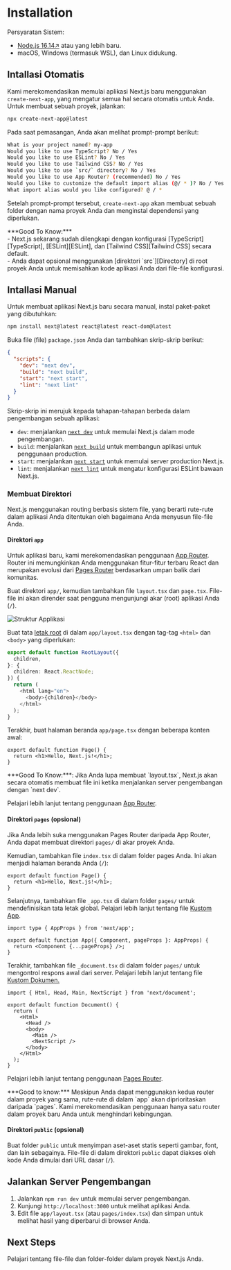 
# Installation

Persyaratan Sistem:

- [Node.js 16.14↗][nodejs] atau yang lebih baru.
- macOS, Windows (termasuk WSL), dan Linux didukung.

## Intallasi Otomatis

Kami merekomendasikan memulai aplikasi Next.js baru menggunakan `create-next-app`, yang mengatur semua hal secara otomatis untuk Anda. Untuk membuat sebuah proyek, jalankan:

```bash filename="Terminal" copy
npx create-next-app@latest
```

Pada saat pemasangan, Anda akan melihat prompt-prompt berikut:

```bash filename="Terminal"
What is your project named? my-app
Would you like to use TypeScript? No / Yes
Would you like to use ESLint? No / Yes
Would you like to use Tailwind CSS? No / Yes
Would you like to use `src/` directory? No / Yes
Would you like to use App Router? (recommended) No / Yes
Would you like to customize the default import alias (@/ * )? No / Yes
What import alias would you like configured? @ / *
```

Setelah prompt-prompt tersebut, `create-next-app` akan membuat sebuah folder dengan nama proyek Anda dan menginstal dependensi yang diperlukan.

<Callout>
  ***Good To Know:***
  <br /> - Next.js sekarang sudah dilengkapi dengan konfigurasi [TypeScript][TypeScript],
  [ESLint][ESLint], dan [Tailwind CSS][Tailwind CSS] secara default. <br /> - Anda
  dapat opsional menggunakan [direktori `src`][Directory] di root proyek Anda untuk
  memisahkan kode aplikasi Anda dari file-file konfigurasi.
</Callout>

## Intallasi Manual

Untuk membuat aplikasi Next.js baru secara manual, instal paket-paket yang dibutuhkan:

```bash filename="Terminal"
npm install next@latest react@latest react-dom@latest
```

Buka file (file) `package.json` Anda dan tambahkan skrip-skrip berikut:

```json filename="package.json" copy
{
  "scripts": {
    "dev": "next dev",
    "build": "next build",
    "start": "next start",
    "lint": "next lint"
  }
}
```

Skrip-skrip ini merujuk kepada tahapan-tahapan berbeda dalam pengembangan sebuah aplikasi:

- `dev`: menjalankan [`next dev`][Next Dev] untuk memulai Next.js dalam mode pengembangan.
- `build`: menjalankan [`next build`][Next Build] untuk membangun aplikasi untuk penggunaan production.
- `start`: menjalankan [`next start`][Next Start] untuk memulai server production Next.js.
- `lint`: menjalankan [`next lint`][Next Link] untuk mengatur konfigurasi ESLint bawaan Next.js.

### Membuat Direktori

Next.js menggunakan routing berbasis sistem file, yang berarti rute-rute dalam aplikasi Anda ditentukan oleh bagaimana Anda menyusun file-file Anda.

#### Direktori `app`

Untuk aplikasi baru, kami merekomendasikan penggunaan [App Router][App Router]. Router ini memungkinkan Anda menggunakan fitur-fitur terbaru React dan merupakan evolusi dari [Pages Router][Pages Router] berdasarkan umpan balik dari komunitas.

Buat direktori `app/`, kemudian tambahkan file `layout.tsx` dan `page.tsx`. File-file ini akan dirender saat pengguna mengunjungi akar (root) aplikasi Anda (`/`).

![Struktur Applikasi](https://nextjs.org/_next/image?url=%2Fdocs%2Fdark%2Fapp-getting-started.png&w=3840&q=75&dpl=dpl_8qqMvrmCHNxCAyxPYjfhBxK8Y2at)

Buat tata [letak root][Root Layout] di dalam `app/layout.tsx` dengan tag-tag `<html>` dan `<body>` yang diperlukan:

```typescript filename="app/layout.tsx" copy
export default function RootLayout({
  children,
}: {
  children: React.ReactNode;
}) {
  return (
    <html lang="en">
      <body>{children}</body>
    </html>
  );
}
```

Terakhir, buat halaman beranda `app/page.tsx` dengan beberapa konten awal:

```tsx filename="app/page.tsx" copy
export default function Page() {
  return <h1>Hello, Next.js!</h1>;
}
```

<Callout>
  ***Good To Know:***: Jika Anda lupa membuat `layout.tsx`, Next.js akan secara
  otomatis membuat file ini ketika menjalankan server pengembangan dengan `next
  dev`.
</Callout>

Pelajari lebih lanjut tentang penggunaan [App Router][Routes].

#### Direktori `pages` (opsional)

Jika Anda lebih suka menggunakan Pages Router daripada App Router, Anda dapat membuat direktori `pages/` di akar proyek Anda.

Kemudian, tambahkan file `index.tsx` di dalam folder pages Anda. Ini akan menjadi halaman beranda Anda (`/`):

```tsx filename="pages/index.tsx" copy
export default function Page() {
  return <h1>Hello, Next.js!</h1>;
}
```

Selanjutnya, tambahkan file `_app.tsx` di dalam folder `pages/` untuk mendefinisikan tata letak global. Pelajari lebih lanjut tentang file [Kustom App][Custom App File].

```tsx filename="pages/_app.tsx" copy
import type { AppProps } from 'next/app';

export default function App({ Component, pageProps }: AppProps) {
  return <Component {...pageProps} />;
}
```

Terakhir, tambahkan file `_document.tsx` di dalam folder `pages/` untuk mengontrol respons awal dari server. Pelajari lebih lanjut tentang file [Kustom Dokumen.][Custom Document]

```tsx filename="pages/_document.tsx" copy
import { Html, Head, Main, NextScript } from 'next/document';

export default function Document() {
  return (
    <Html>
      <Head />
      <body>
        <Main />
        <NextScript />
      </body>
    </Html>
  );
}
```

Pelajari lebih lanjut tentang penggunaan [Pages Router][Pages Routing].

<Callout>
  ***Good to know:*** Meskipun Anda dapat menggunakan kedua router dalam proyek yang sama, rute-rute di dalam `app` akan diprioritaskan daripada `pages`. Kami merekomendasikan penggunaan hanya satu router dalam proyek baru Anda untuk menghindari kebingungan.

</Callout>

#### Direktori `public` (opsional)

Buat folder `public` untuk menyimpan aset-aset statis seperti gambar, font, dan lain sebagainya. File-file di dalam direktori `public` dapat diakses oleh kode Anda dimulai dari URL dasar (`/`).

## Jalankan Server Pengembangan

1. Jalankan `npm run dev` untuk memulai server pengembangan.
2. Kunjungi `http://localhost:3000` untuk melihat aplikasi Anda.
3. Edit file `app/layout.tsx` (atau `pages/index.tsx`) dan simpan untuk melihat hasil yang diperbarui di browser Anda.

## Next Steps

Pelajari tentang file-file dan folder-folder dalam proyek Next.js Anda.

<Cards num={2}>
  <Card title="Struktur Proyek" href="/docs/getting-started/project-structure" />

</Cards>

[nodejs]: https://nodejs.org/
[TypeScript]: /docs/app/building-your-application/configuring/typescript
[ESLint]: /docs/app/building-your-application/configuring/eslint
[Tailwind CSS]: /docs/app/building-your-application/styling/tailwind-css
[Directory]: /docs/app/building-your-application/configuring/src-directory
[Next Dev]: /docs/app/api-reference/next-cli#development
[Next Build]: /docs/app/api-reference/next-cli#build
[Next Start]: /docs/app/api-reference/next-cli#production
[Next Link]: /docs/app/api-reference/next-cli#lint
[App Router]: /docs/app
[Pages Router]: /docs/pages
[Root Layout]: /docs/app/building-your-application/routing/pages-and-layouts#root-layout-required
[Routes]: /docs/app/building-your-application/routing/defining-routes
[Custom App File]: /docs/pages/building-your-application/routing/custom-app
[Custom Document]: /docs/pages/building-your-application/routing/custom-document
[Pages Routing]: /docs/pages/building-your-application/routing/pages-and-layouts

